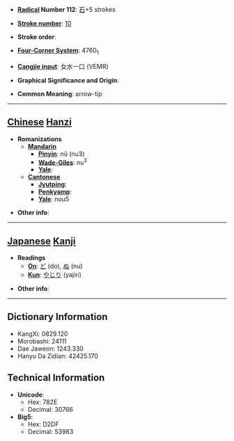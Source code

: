 * '''[[Wiktionary:Chinese radical index| Radical]] Number 112''': [[Wiktionary:Chinese radical index 石|石]]+5 strokes

* '''[[Wiktionary:Chinese total strokes index|Stroke number]]''': [[Wiktionary:Chinese total strokes index 10|10]]

* '''Stroke order''': 

* '''[[Wiktionary:Chinese four corner index|Four-Corner System]]''': 4760<sub>1</sub>

* '''[[Wiktionary:Chinese Cangjie index|Cangjie input]]''': 女水一口 (VEMR)

* '''Graphical Significance and Origin''': 

* '''Common Meaning''': arrow-tip

----

== [[Chinese]] [[Hanzi]] ==

* '''Romanizations'''
** '''[[Mandarin]]'''
*** '''[[Pinyin]]''': nǔ (nu3)
*** '''[[Wade-Giles]]''': nu<sup>3</sup>
*** '''[[Yale]]''': 
** '''[[Cantonese]]'''
*** '''[[Jyutping]]''':
*** '''[[Penkyamp]]''': 
*** '''[[Yale]]''': nou5

* '''Other info''': 

----

== [[Japanese]] [[Kanji]] ==

* '''Readings'''
** '''[[On]]''': [[ど]] (do), [[ぬ]] (nu)
** '''[[Kun]]''': [[やじり]] (yajiri)

* '''Other info''':  

----

== Dictionary Information ==

* KangXi: 0829.120
* Morobashi: 24111
* Dae Jaweon: 1243.330
* Hanyu Da Zidian: 42425.170

== Technical Information ==

* '''Unicode''':
** Hex: 782E
** Decimal: 30766
* '''Big5''':
** Hex: D2DF
** Decimal: 53983